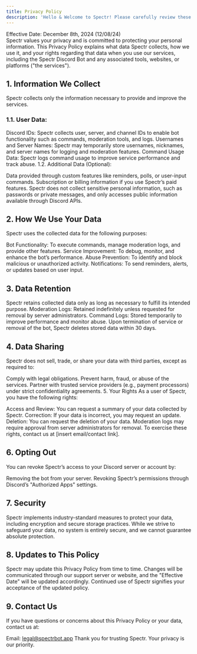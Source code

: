 ```yaml
---
title: Privacy Policy
description: 'Hello & Welcome to Spectr! Please carefully review these Terms of Service before accessing or using Spectr services.'
---
```

Effective Date: December 8th, 2024 (12/08/24)  
Spectr values your privacy and is committed to protecting your personal information. This Privacy Policy explains what data Spectr collects, how we use it, and your rights regarding that data when you use our services, including the Spectr Discord Bot and any associated tools, websites, or platforms ("the services").

## 1. Information We Collect
Spectr collects only the information necessary to provide and improve the services.

### 1.1. User Data:

Discord IDs: Spectr collects user, server, and channel IDs to enable bot functionality such as commands, moderation tools, and logs.
Usernames and Server Names: Spectr may temporarily store usernames, nicknames, and server names for logging and moderation features.
Command Usage Data: Spectr logs command usage to improve service performance and track abuse.
1.2. Additional Data (Optional):

Data provided through custom features like reminders, polls, or user-input commands.
Subscription or billing information if you use Spectr’s paid features.
Spectr does not collect sensitive personal information, such as passwords or private messages, and only accesses public information available through Discord APIs.

## 2. How We Use Your Data
Spectr uses the collected data for the following purposes:

Bot Functionality: To execute commands, manage moderation logs, and provide other features.
Service Improvement: To debug, monitor, and enhance the bot’s performance.
Abuse Prevention: To identify and block malicious or unauthorized activity.
Notifications: To send reminders, alerts, or updates based on user input.

## 3. Data Retention
Spectr retains collected data only as long as necessary to fulfill its intended purpose.
Moderation Logs: Retained indefinitely unless requested for removal by server administrators.
Command Logs: Stored temporarily to improve performance and monitor abuse.
Upon termination of service or removal of the bot, Spectr deletes stored data within 30 days.

## 4. Data Sharing
Spectr does not sell, trade, or share your data with third parties, except as required to:

Comply with legal obligations.
Prevent harm, fraud, or abuse of the services.
Partner with trusted service providers (e.g., payment processors) under strict confidentiality agreements.
5. Your Rights
As a user of Spectr, you have the following rights:

Access and Review: You can request a summary of your data collected by Spectr.
Correction: If your data is incorrect, you may request an update.
Deletion: You can request the deletion of your data. Moderation logs may require approval from server administrators for removal.
To exercise these rights, contact us at [insert email/contact link].

## 6. Opting Out
You can revoke Spectr’s access to your Discord server or account by:

Removing the bot from your server.
Revoking Spectr’s permissions through Discord’s "Authorized Apps" settings.

## 7. Security
Spectr implements industry-standard measures to protect your data, including encryption and secure storage practices. While we strive to safeguard your data, no system is entirely secure, and we cannot guarantee absolute protection.

## 8. Updates to This Policy
Spectr may update this Privacy Policy from time to time. Changes will be communicated through our support server or website, and the "Effective Date" will be updated accordingly. Continued use of Spectr signifies your acceptance of the updated policy.

## 9. Contact Us
If you have questions or concerns about this Privacy Policy or your data, contact us at:

Email: legal@spectrbot.app
Thank you for trusting Spectr. Your privacy is our priority.